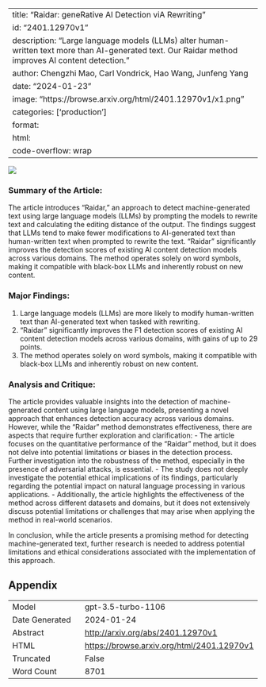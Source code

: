 
---
title: "Raidar: geneRative AI Detection viA Rewriting"
id: "2401.12970v1"
description: "Large language models (LLMs) alter human-written text more than AI-generated text. Our Raidar method improves AI content detection."
author: Chengzhi Mao, Carl Vondrick, Hao Wang, Junfeng Yang
date: "2024-01-23"
image: "https://browse.arxiv.org/html/2401.12970v1/x1.png"
categories: ['production']
format:
  html:
    code-overflow: wrap
---

![](https://browse.arxiv.org/html/2401.12970v1/x1.png)

### Summary of the Article:

The article introduces "Raidar," an approach to detect machine-generated text using large language models (LLMs) by prompting the models to rewrite text and calculating the editing distance of the output. The findings suggest that LLMs tend to make fewer modifications to AI-generated text than human-written text when prompted to rewrite the text. "Raidar" significantly improves the detection scores of existing AI content detection models across various domains. The method operates solely on word symbols, making it compatible with black-box LLMs and inherently robust on new content.

### Major Findings:
1. Large language models (LLMs) are more likely to modify human-written text than AI-generated text when tasked with rewriting.
2. "Raidar" significantly improves the F1 detection scores of existing AI content detection models across various domains, with gains of up to 29 points.
3. The method operates solely on word symbols, making it compatible with black-box LLMs and inherently robust on new content.

### Analysis and Critique:
The article provides valuable insights into the detection of machine-generated content using large language models, presenting a novel approach that enhances detection accuracy across various domains. However, while the "Raidar" method demonstrates effectiveness, there are aspects that require further exploration and clarification:
- The article focuses on the quantitative performance of the "Raidar" method, but it does not delve into potential limitations or biases in the detection process. Further investigation into the robustness of the method, especially in the presence of adversarial attacks, is essential.
- The study does not deeply investigate the potential ethical implications of its findings, particularly regarding the potential impact on natural language processing in various applications.
- Additionally, the article highlights the effectiveness of the method across different datasets and domains, but it does not extensively discuss potential limitations or challenges that may arise when applying the method in real-world scenarios.

In conclusion, while the article presents a promising method for detecting machine-generated text, further research is needed to address potential limitations and ethical considerations associated with the implementation of this approach.

## Appendix

|          |          |
|----------|----------|
| Model     | gpt-3.5-turbo-1106       |
| Date Generated     | 2024-01-24       |
| Abstract | [http://arxiv.org/abs/2401.12970v1](http://arxiv.org/abs/2401.12970v1)        |
| HTML     | [https://browse.arxiv.org/html/2401.12970v1](https://browse.arxiv.org/html/2401.12970v1)       |
| Truncated       | False       |
| Word Count       | 8701       |